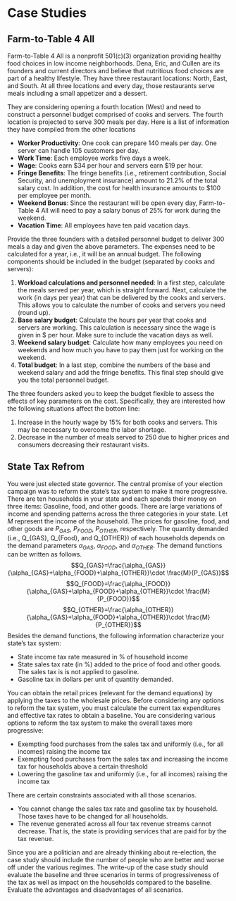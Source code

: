 # Case Studies

## Farm-to-Table 4 All
Farm-to-Table 4 All is a nonprofit 501(c)(3) organization providing healthy food choices in low income neighborhoods. Dena, Eric, and Cullen are its founders and current directors and believe that nutritious food choices are part of a healthy lifestyle. They have three restaurant locations: North, East, and South. At all three locations and every day, those restaurants serve meals including a small appetizer and a dessert. 

They are considering opening a fourth location (West) and need to construct a personnel budget comprised of cooks and servers. The fourth location is projected to serve 300 meals per day. Here is a list of information they have compiled from the other locations

- **Worker Productivity**: One cook can prepare 140 meals per day. One server can handle 105 customers per day.
- **Work Time**: Each employee works five days a week.
- **Wage**: Cooks earn \$34 per hour and servers earn \$19 per hour.
- **Fringe Benefits**: The fringe benefits (i.e., retirement contribution, Social Security, and unemployment insurance) amount to 21.2% of the total salary cost. In addition, the cost for health insurance amounts to \$100 per employee per month.
- **Weekend Bonus**: Since the restaurant will be open every day, Farm-to-Table 4 All will need to pay a salary bonus of 25% for work during the weekend. 
- **Vacation Time**: All employees have ten paid vacation days. 

Provide the three founders with a detailed personnel budget to deliver 300 meals a day and given the above parameters. The expenses need to be calculated for a year, i.e., it will be an annual budget. The following components should be included in the budget (separated by cooks and servers):

1. **Workload calculations and personnel needed**: In a first step, calculate the meals served per year, which is straight forward. Next, calculate the work (in days per year) that can be delivered by the cooks and servers. This allows you to calculate the number of cooks and servers you need (round up). 
2. **Base salary budget**: Calculate the hours per year that cooks and servers are working. This calculation is necessary since the wage is given in \$ per hour. Make sure to include the vacation days as well.    
3. **Weekend salary budget**: Calculate how many employees you need on weekends and how much you have to pay them just for working on the weekend. 
4. **Total budget**: In a last step, combine the numbers of the base and weekend salary and add the fringe benefits. This final step should give you the total personnel budget.

The three founders asked you to keep the budget flexible to assess the effects of key parameters on the cost. Specifically, they are interested how the following situations affect the bottom line:

1. Increase in the hourly wage by 15\% for both cooks and servers. This may be necessary to overcome the labor shortage. 
2. Decrease in the number of meals served to 250 due to higher prices and consumers decreasing their restaurant visits. 

## State Tax Refrom
You were just elected state governor. The central promise of your election campaign was to reform the state's tax system to make it more progressive. There are ten households in your state and each spends their money on three items: Gasoline, food, and other goods. There are large variations of income and spending patterns across the three categories in your state. Let $M$ represent the income of the household. The prices for gasoline, food, and other goods are $P_{GAS}$, $P_{FOOD}$, $P_{OTHER}$, respectively. The quantity demanded (i.e., Q_{GAS}, Q_{Food}, and Q_{OTHER}) of each households depends on the demand parameters $\alpha_{GAS}$, $\alpha_{FOOD}$, and $\alpha_{OTHER}$. The demand functions can be written as follows.
$$Q_{GAS}=\frac{\alpha_{GAS}}{\alpha_{GAS}+\alpha_{FOOD}+\alpha_{OTHER}}\cdot \frac{M}{P_{GAS}}$$
$$Q_{FOOD}=\frac{\alpha_{FOOD}}{\alpha_{GAS}+\alpha_{FOOD}+\alpha_{OTHER}}\cdot \frac{M}{P_{FOOD}}$$
$$Q_{OTHER}=\frac{\alpha_{OTHER}}{\alpha_{GAS}+\alpha_{FOOD}+\alpha_{OTHER}}\cdot \frac{M}{P_{OTHER}}$$
Besides the demand functions, the following information characterize your state's tax system:

- State income tax rate measured in % of household income
- State sales tax rate (in %) added to the price of food and other goods. The sales tax is is not applied to gasoline.
- Gasoline tax in dollars per unit of quantity demanded. 

You can obtain the retail prices (relevant for the demand equations) by applying the taxes to the wholesale prices. Before considering any options to reform the tax system, you must calculate the current tax expenditures and effective tax rates to obtain a baseline. You are considering various options to reform the tax system to make the overall taxes more progressive:

- Exempting food purchases from the sales tax and uniformly (i.e., for all incomes) raising the income tax
- Exempting food purchases from the sales tax and increasing the income tax for households above a certain threshold
- Lowering the gasoline tax and uniformly (i.e., for all incomes) raising the income tax

There are certain constraints associated with all those scenarios. 

- You cannot change the sales tax rate and gasoline tax by household. Those taxes have to be changed for all households.
- The revenue generated across all four tax revenue streams cannot decrease. That is, the state is providing services that are paid for by the tax revenue. 

Since you are a politician and are already thinking about re-election, the case study should include the number of people who are better and worse off under the various regimes. The write-up of the case study should evaluate the baseline and three scenarios in terms of progressiveness of the tax as well as impact on the households compared to the baseline. Evaluate the advantages and disadvantages of all scenarios.



